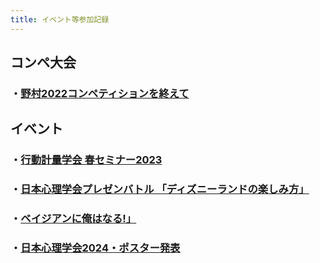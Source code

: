 ```yaml
---
title: イベント等参加記録
---
```


## コンペ大会

### ・[野村2022コンペティションを終えて](https://castella3.github.io/nomura_2022.html)


## イベント

### ・[行動計量学会 春セミナー2023](https://castella3.github.io/spring_BMS_seminar.html)


### ・[日本心理学会プレゼンバトル 「ディズニーランドの楽しみ方」](https://castella3.github.io/nissin_87.html)


### ・[ベイジアンに俺はなる!」](https://castella3.github.io/byse_oosaka.html)

### ・[日本心理学会2024・ポスター発表](https://castella3.github.io/nissin_2024.html)
